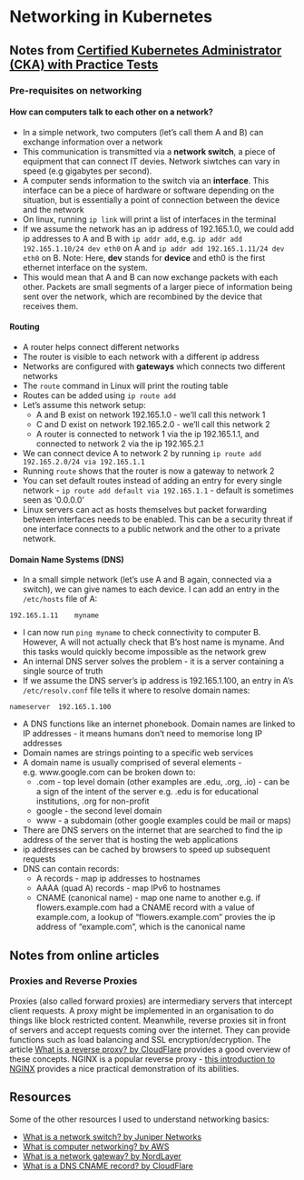 # Networking in Kubernetes {.unnumbered}

## Notes from [Certified Kubernetes Administrator (CKA) with Practice Tests](https://www.udemy.com/course/certified-kubernetes-administrator-with-practice-tests/) {.unnumbered}

### Pre-requisites on networking {.unnumbered}

#### How can computers talk to each other on a network?

* In a simple network, two computers (let's call them A and B) can exchange information over a network
* This communication is transmitted via a **network switch**, a piece of equipment that can connect IT devies. Network siwtches can vary in speed (e.g gigabytes per second).
* A computer sends information to the switch via an **interface**. This interface can be a piece of hardware or software depending on the situation, but is essentially a point of connection between the device and the network 
* On linux, running `ip link` will print a list of interfaces in the terminal
* If we assume the network has an ip address of 192.165.1.0, we could add ip addresses to A and B with `ip addr add`, e.g. `ip addr add 192.165.1.10/24 dev eth0` on A and `ip addr add 192.165.1.11/24 dev eth0` on B. Note: Here, **dev** stands for **device** and eth0 is the first ethernet interface on the system. 
* This would mean that A and B can now exchange packets with each other. Packets are small segments of a larger piece of information being sent over the network, which are recombined by the device that receives them. 

#### Routing

* A router helps connect different networks
* The router is visible to each network with a different ip address
* Networks are configured with **gateways** which connects two different networks
* The `route` command in Linux will print the routing table
* Routes can be added using `ip route add`
* Let's assume this network setup:
    * A and B exist on network 192.165.1.0 - we'll call this network 1
    * C and D exist on network 192.165.2.0 - we'll call this network 2
    * A router is connected to network 1 via the ip 192.165.1.1, and connected to network 2 via the ip 192.165.2.1
* We can connect device A to network 2 by running `ip route add 192.165.2.0/24 via 192.165.1.1`
* Running `route` shows that the router is now a gateway to network 2
* You can set default routes instead of adding an entry for every single network - `ip route add default via 192.165.1.1` - default is sometimes seen as '0.0.0.0'
* Linux servers can act as hosts themselves but packet forwarding between interfaces needs to be enabled. This can be a security threat if one interface connects to a public network and the other to a private network. 


#### Domain Name Systems (DNS)

* In a small simple network (let's use A and B again, connected via a switch), we can give names to each device. I can add an entry in the `/etc/hosts` file of A: 

```
192.165.1.11    myname
```

* I can now run `ping myname` to check connectivity to computer B. However, A will not actually check that B's host name is myname. And this tasks would quickly become impossible as the network grew
* An internal DNS server solves the problem - it is a server containing a single source of truth
* If we assume the DNS server's ip address is 192.165.1.100, an entry in A's `/etc/resolv.conf` file tells it where to resolve domain names:

```
nameserver  192.165.1.100
```

* A DNS functions like an internet phonebook. Domain names are linked to IP addresses - it means humans don’t need to memorise long IP addresses
* Domain names are strings pointing to a specific web services
* A domain name is usually comprised of several elements - e.g. www.google.com can be broken down to:
    * .com - top level domain (other examples are .edu, .org, .io) - can be a sign of the intent of the server e.g. .edu is for educational institutions, .org for non-profit
    * google - the second level domain 
    * www - a subdomain (other google examples could be mail or maps)
* There are DNS servers on the internet that are searched to find the ip address of the server that is hosting the web applications
* ip addresses can be cached by browsers to speed up subsequent requests 
* DNS can contain records:
    * A records - map ip addresses to hostnames
    * AAAA (quad A) records - map IPv6 to hostnames
    * CNAME (canonical name) - map one name to another e.g. if flowers.example.com had a CNAME record with a value of example.com, a lookup of "flowers.example.com" provies the ip address of "example.com", which is the canonical name

## Notes from online articles

### Proxies and Reverse Proxies

Proxies (also called forward proxies) are intermediary servers that intercept client requests. A proxy might be implemented in an organisation to do things like block restricted content. Meanwhile, reverse proxies sit in front of servers and accept requests coming over the internet. They can provide functions such as load balancing and SSL encryption/decryption. The article [What is a reverse proxy? by CloudFlare](https://www.cloudflare.com/en-gb/learning/cdn/glossary/reverse-proxy/) provides a good overview of these concepts. NGINX is a popular reverse proxy - [this introduction to NGINX](https://dev.to/thesanjeevsharma/introduction-to-nginx-213b) provides a nice practical demonstration of its abilities. 


## Resources

Some of the other resources I used to understand networking basics:

* [What is a network switch? by Juniper Networks](https://www.juniper.net/gb/en/research-topics/what-is-a-network-switch.html)
* [What is computer networking? by AWS](https://aws.amazon.com/what-is/computer-networking/)
* [What is a network gateway? by NordLayer](https://nordlayer.com/learn/network-security/network-gateway/)
* [What is a DNS CNAME record? by CloudFlare](https://www.cloudflare.com/en-gb/learning/dns/dns-records/dns-cname-record/)
